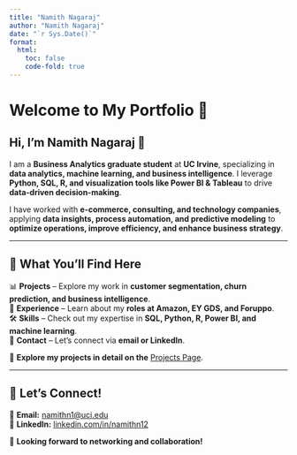 ```yaml
---
title: "Namith Nagaraj"
author: "Namith Nagaraj"
date: "`r Sys.Date()`"
format: 
  html:
    toc: false
    code-fold: true
---
```


# Welcome to My Portfolio 🚀  

## Hi, I'm Namith Nagaraj 👋  

I am a **Business Analytics graduate student** at **UC Irvine**, specializing in **data analytics, machine learning, and business intelligence**. I leverage **Python, SQL, R, and visualization tools like Power BI & Tableau** to drive **data-driven decision-making**.

I have worked with **e-commerce, consulting, and technology companies**, applying **data insights, process automation, and predictive modeling** to **optimize operations, improve efficiency, and enhance business strategy**.

---

## 🔹 **What You'll Find Here**
📊 **Projects** – Explore my work in **customer segmentation, churn prediction, and business intelligence**.  
💼 **Experience** – Learn about my **roles at Amazon, EY GDS, and Foruppo**.  
🛠 **Skills** – Check out my expertise in **SQL, Python, R, Power BI, and machine learning**.  
📧 **Contact** – Let's connect via **email or LinkedIn**.

🔗 **Explore my projects in detail on the** [Projects Page](projects.qmd).  

---

## 📍 **Let’s Connect!**  
📧 **Email:** [namithn1@uci.edu](mailto:namithn1@uci.edu)  
🔗 **LinkedIn:** [linkedin.com/in/namithn12](https://linkedin.com/in/namithn12)  

🚀 **Looking forward to networking and collaboration!**